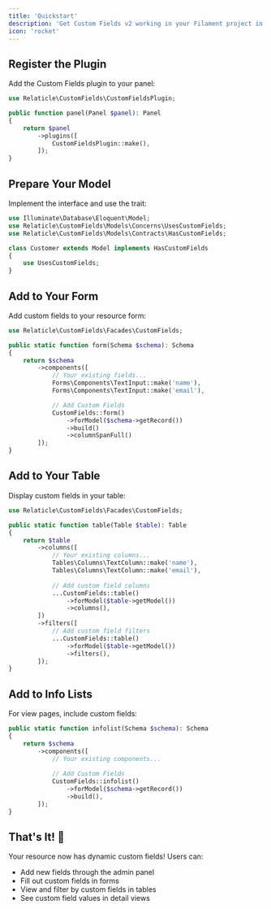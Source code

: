 ```yaml
---
title: 'Quickstart'
description: 'Get Custom Fields v2 working in your Filament project in under 5 minutes'
icon: 'rocket'
---
```


## Register the Plugin

Add the Custom Fields plugin to your panel:

```php
use Relaticle\CustomFields\CustomFieldsPlugin;

public function panel(Panel $panel): Panel
{
    return $panel
        ->plugins([
            CustomFieldsPlugin::make(),
        ]);
}
```

## Prepare Your Model

Implement the interface and use the trait:

```php
use Illuminate\Database\Eloquent\Model;
use Relaticle\CustomFields\Models\Concerns\UsesCustomFields;
use Relaticle\CustomFields\Models\Contracts\HasCustomFields;

class Customer extends Model implements HasCustomFields
{
    use UsesCustomFields;
}
```

## Add to Your Form

Add custom fields to your resource form:

```php
use Relaticle\CustomFields\Facades\CustomFields;

public static function form(Schema $schema): Schema
{
    return $schema
        ->components([
            // Your existing fields...
            Forms\Components\TextInput::make('name'),
            Forms\Components\TextInput::make('email'),

            // Add Custom Fields
            CustomFields::form()
                ->forModel($schema->getRecord())
                ->build()
                ->columnSpanFull()
        ]);
}
```

## Add to Your Table

Display custom fields in your table:

```php
use Relaticle\CustomFields\Facades\CustomFields;

public static function table(Table $table): Table
{
    return $table
        ->columns([
            // Your existing columns...
            Tables\Columns\TextColumn::make('name'),
            Tables\Columns\TextColumn::make('email'),
            
            // Add custom field columns
            ...CustomFields::table()
                ->forModel($table->getModel())
                ->columns(),
        ])
        ->filters([
            // Add custom field filters
            ...CustomFields::table()
                ->forModel($table->getModel())
                ->filters(),
        ]);
}
```

## Add to Info Lists

For view pages, include custom fields:

```php
public static function infolist(Schema $schema): Schema
{
    return $schema
        ->components([
            // Your existing components...
            
            // Add Custom Fields
            CustomFields::infolist()
                ->forModel($schema->getRecord())
                ->build(),
        ]);
}
```

## That's It! 🎉

Your resource now has dynamic custom fields! Users can:
- Add new fields through the admin panel
- Fill out custom fields in forms
- View and filter by custom fields in tables
- See custom field values in detail views